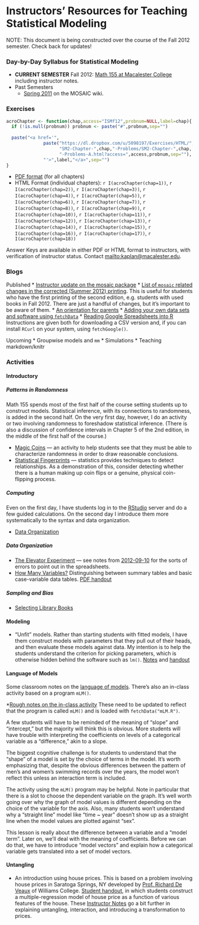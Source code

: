Instructors' Resources for Teaching Statistical Modeling
========================================================

NOTE: This document is being constructed over the course of the Fall 2012 semester.  Check back for updates!

### Day-by-Day Syllabus for Statistical Modeling

* **CURRENT SEMESTER** Fall 2012: [Math 155 at Macalester College](Fall2012/Schedule.html) including instructor notes.
* Past Semesters
    * [Spring 2011](http://test.causeweb.org/wiki/mosaic/index.php/Math_155_Kaplan_Spring_2011_Day-by-Day) on the MOSAIC wiki.

### Exercises
``` r
acroChapter <- function(chap,access="ISMf12",probnum=NULL,label=chap){
  if (!is.null(probnum)) probnum <- paste("#",probnum,sep="")
  
  paste("<a href='",
              paste("https://dl.dropbox.com/u/5098197/Exercises/HTML/",
                    "SM2-Chapter-",chap,"-Problems/SM2-Chapter-",chap,
                    "-Problems-A.html?access=",access,probnum,sep=""),
              "'>",label,"</a>",sep="")
}
```

* [PDF format](http://www.mosaic-web.org/Repository/DannyKaplan/Exercise-Collection.pdf) (for all chapters)
* HTML Format (individual chapters): `r I(acroChapter(chap=1))`, `r I(acroChapter(chap=2))`, `r I(acroChapter(chap=3))`, `r I(acroChapter(chap=4))`, `r I(acroChapter(chap=5))`, `r I(acroChapter(chap=6))`, `r I(acroChapter(chap=7))`, `r I(acroChapter(chap=8))`, `r I(acroChapter(chap=9))`, `r I(acroChapter(chap=10))`, `r I(acroChapter(chap=11))`, `r I(acroChapter(chap=12))`, `r I(acroChapter(chap=13))`, `r I(acroChapter(chap=14))`, `r I(acroChapter(chap=15))`, `r I(acroChapter(chap=16))`, `r I(acroChapter(chap=17))`, `r I(acroChapter(chap=18))`

Answer Keys are available in either PDF or HTML format to instructors, with verification of instructor status.  Contact <mailto:kaplan@macalester.edu>.   

### Blogs

Published
* [Instructor update on the mosaic package](Blog/Teaching-with-mosaic.html)
* [List of `mosaic` related changes in the corrected (Summer 2012) printing](Errata/errata.html).  This is useful for students who have the first printing of the second edition, e.g. students with used books in Fall 2012.  There are just a handful of changes, but it's important to be aware of them.
* [An orientation for parents](http://rpubs.com/dtkaplan/1279)
* [Adding your own data sets and software using `fetchData`](Blog/DataThroughFetchData.html)
* [Reading Google Spreadsheets into R](Blog/GoogleSpreadsheets.html) Instructions are given both for downloading a CSV version and, if you can install `RCurl` on your system, using `fetchGoogle()`.

Upcoming
* Groupwise models and `mm`
* Simulations
* Teaching markdown/knitr


### Activities

#### Introductory

##### Patterns in Randomness

Math 155 spends most of the first half of the course setting students up to construct models.  Statistical inference, with its connections to randomness, is added in the second half.  On the very first day, however, I do an activity or two involving randomness to foreshadow statistical inference.  (There is also a discussion of confidence intervals in Chapter 5 of the 2nd edition, in the middle of the first half of the course.)

* [Magic Coins](Notes/magic-coins.html) --- an activity to help students see that they must be able to characterize randomness in order to draw reasonable conclusions.
* [Statistical Fingerprints](Notes/coin-flipping.html) --- statistics provides techniques to detect relationships.  As a demonstration of this, consider detecting whether there is a human making up coin flips or a genuine, physical coin-flipping process. 

##### Computing

Even on the first day, I have students log in to the [RStudio](http:/www.rstudio.com) server and do a few guided calculations.  On the second day I introduce them more systematically to the syntax and data organization.

* [Data Organization](Activities/IntroOrganizingData.html)

##### Data Organization

* [The Elevator Experiment](https://dl.dropbox.com/u/5098197/Exercises/HTML/SM2-Chapter-3-Problems/SM2-Chapter-3-Problems-A.html?access=ISMf12#336) --- see notes from [2012-09-10](Notes/2012-09-10.html) for the sorts of errors to point out in the spreadsheets.
* [How Many Variables?](Activities/HowManyVariables.html) Distinguishing between summary tables and basic case-variable data tables. [PDF handout](https://dl.dropbox.com/u/5098197/ISM/How-Many-Variables.pdf)

##### Sampling and Bias

* [Selecting Library Books](Activities/SelectingLibraryBooks.html)

#### Modeling

* "Unfit" models. Rather than starting students with fitted models, I have them construct models with parameters that they pull out of their heads, and then evaluate these models against data.  My intention is to help the students understand the criterion for picking parameters, which is otherwise hidden behind the software such as `lm()`. [Notes](Notes/2012-09-17.html) and [handout](https://dl.dropbox.com/u/5098197/ISM/Unfit-Models.pdf)

#### Language of Models

Some classroom notes on the [language of models](Notes/2012-09-21.html).  There's also an in-class activity based on a program `mLM()`.

*[Rough notes on the in-class activity](http://dl.dropbox.com/u/5098197/Exercises/HTML/ISM-Selecting-Model-Terms/ISM-Selecting-Model-Terms-A.html?access=ISM3)  These need to be updated to reflect that the program is called `mLM()` and is loaded with `fetchData("mLM.R")`.

A few students will have to be reminded of the meaning of "slope" and "intercept," but the majority will think this is obvious.  More students will have trouble with interpreting the coefficients on levels of a categorical variable as a "difference," akin to a slope.  

The biggest cognitive challenge is for students to understand that the "shape" of a model is set by the choice of terms in the model.  It's worth emphasizing that, despite the obvious differences between the pattern of men's and women's swimming records over the years, the model won't reflect this unless an interaction term is included.

The activity using the `mLM()` program may be helpful.  Note in particular that there is a slot to choose the dependent variable on the graph.  It's well worth going over why the graph of model values is different depending on the choice of the variable for the axis.  Also, many students won't understand why a "straight line" model like "time ~ year" doesn't show up as a straight line when the model values are plotted against "sex".

This lesson is really about the difference between a variable and a "model term".  Later on, we'll deal with the meaning of coefficients.  Before we can do that, we have to introduce "model vectors" and explain how a categorical variable gets translated into a set of model vectors.

#### Untangling
* An introduction using house prices.  This is based on a problem involving house prices in Saratoga Springs, NY developed by [Prof. Richard De Veaux](http://sites.williams.edu/rdeveaux/) of Williams College.   [Student handout](Activities/UntanglingHousePrices.pdf), in which students construct a multiple-regression model of house price as a function of various features of the house. These [Instructor Notes](Activities/UntanglingHousesInstructorNotes.html) go a bit further in explaining untangling, interaction, and introducing a transformation to prices.